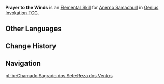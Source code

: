 {{Genius Invokation TCG Skill Infobox
|image      = Prayer to the Winds Character Card Skill.png
|type       = Elemental Skill
|character  = Anemo Samachurl
|element    = Anemo
|matching   = 3
|effect     = Deals 2 {{Color|Anemo DMG}}, summons 1 '''[[Whirlwind]]'''.<br><br>{{TCG Summon|Whirlwind}}
|order      = 2
}}
'''Prayer to the Winds''' is an [[Character Card Elemental Skill|Elemental Skill]] for [[Anemo Samachurl (Character Card)|Anemo Samachurl]] in [[Genius Invokation TCG]].

==Other Languages==
{{Other Languages
|en      = Prayer to the Winds
|zhs     = 祈风术
|zhs_rm  = Qífēng-shù
|zht     = 祈風術
|zht_rm  = Qífēng-shù
|zh_tl   = Wind Calling Art
|ja      = 祈風術
|ja_rm   = Kifuu-jutsu
|ja_tl   = Wind Calling Art
|ko      = 기풍술
|ko_rm   = Gipungssul
|ko_tl   = Wind-wish Arts
|es      = Plegaria del viento
|es_tl   = Wind Prayer
|fr      = Appel du vent
|fr_tl   = Call of the Wind
|ru      = Молитва ветру
|ru_tl   = Prayer to the Wind
|th      = Prayer to the Winds
|vi      = Thuật Gọi Gió
|vi_tl   = 
|de      = Windgebet
|de_tl   = Wind Prayer
|id      = Prayer to the Winds
|pt      = Reza dos Ventos
|pt_tl   = 
|tr      = Rüzgar Dansı
|tr_tl   = 
|it      = Preghiera ai venti
|it_tl   = Prayer to the Winds
}}

==Change History==
{{Change History|3.3}}

==Navigation==
{{Genius Invokation TCG Skill Navbox|Anemo Samachurl}}
[[pt-br:Chamado Sagrado dos Sete:Reza dos Ventos]]